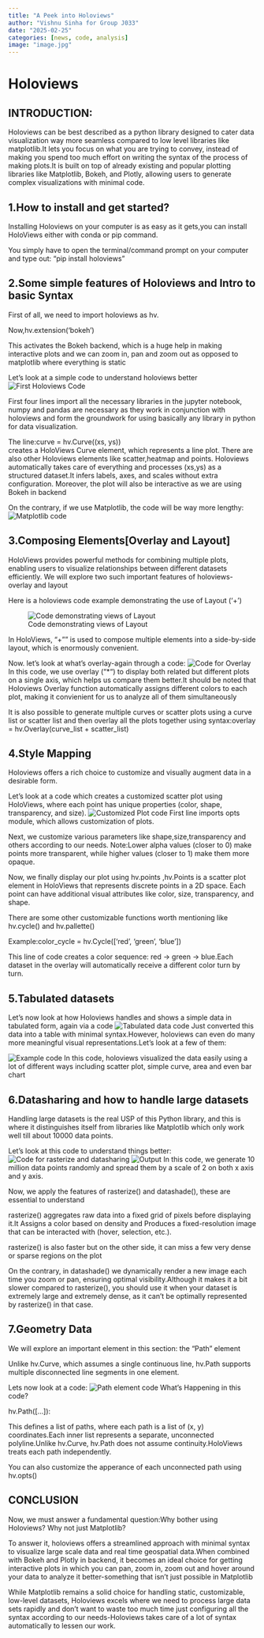 ```yaml
---
title: "A Peek into Holoviews"
author: "Vishnu Sinha for Group J033"
date: "2025-02-25"
categories: [news, code, analysis]
image: "image.jpg"
---
```

# Holoviews
## INTRODUCTION:
Holoviews can be best described as a python library designed to cater data visualization way more seamless compared to low level libraries like matplotlib.It lets you focus on what you are trying to convey, instead of making you spend too much effort on writing the syntax of the process of making plots.It is built on top of already existing and popular plotting libraries like Matplotlib, Bokeh, and Plotly, allowing users to generate complex visualizations with minimal code.

## 1.How to install and get started?
Installing Holoviews on your computer is as easy as it gets,you can install HoloViews either with conda  or  pip command.

You simply have to open the terminal/command prompt on your computer and type out: “pip install holoviews”

## 2.Some simple features of Holoviews and Intro to  basic Syntax

First of all, we need to import holoviews as hv.

Now,hv.extension('bokeh')  

This activates the Bokeh backend, which is a huge help in making interactive plots and we can zoom in, pan and zoom out as opposed to matplotlib where everything is static 

Let's look at a simple code to understand holoviews better
![First Holoviews Code](Screenshot%202025-02-24%20231417.png)

First four lines import all the necessary libraries in the jupyter notebook, numpy and pandas are necessary as they work in conjunction with holoviews and form the groundwork for using basically any library in python for data visualization.

The line:curve = hv.Curve((xs, ys))  
creates a HoloViews Curve element, which represents a line plot.
There are also other Holoviews elements like scatter,heatmap and points.
Holoviews automatically takes care of everything and processes (xs,ys) as a structured dataset.It infers labels, axes, and scales without extra configuration.
Moreover, the plot will also be interactive as we are using Bokeh in backend

On the contrary, if we use Matplotlib, the code will be way more lengthy:
![Matplotlib code](Screenshot%202025-02-24%20231810.png)

## 3.Composing Elements[Overlay and Layout]

HoloViews provides powerful methods for combining multiple plots, enabling users to visualize relationships between different datasets efficiently. We will explore two such important features of holoviews-overlay and layout

Here is a holoviews code example demonstrating the use of Layout ('+')

![Code demonstrating views of Layout](Screenshot%202025-02-24%20234049.png)

In HoloViews, "+"" is used to compose multiple elements into a side-by-side layout, which is enormously convenient.

Now. let's look at what's overlay-again through a code:
![Code for Overlay](Screenshot%202025-02-25%20000250.png)
In this code, we use overlay ("*") to display both related but different plots on a single axis, which helps us compare them better.It should be noted that Holoviews Overlay function automatically assigns different colors to each plot, making it convienient for us to analyze all of them simultaneously 

It is also possible to generate multiple curves or scatter plots using a curve list or scatter list and then overlay all the plots together using syntax:overlay = hv.Overlay(curve_list + scatter_list)

## 4.Style Mapping

Holoviews offers a rich choice to customize and visually augment data in a desirable form.

Let's look at a code which creates a customized scatter plot using HoloViews, where each point has unique properties (color, shape, transparency, and size).
![Customized Plot code](Screenshot%202025-02-25%20004755.png)
First line imports opts module, which allows customization of plots.

Next, we customize various parameters like shape,size,transparency and others according to our needs. Note:Lower alpha values (closer to 0) make points more transparent, while higher values (closer to 1) make them more opaque.

Now, we finally display our plot using hv.points ,hv.Points is a scatter plot element in HoloViews that represents discrete points in a 2D space. Each point can have additional visual attributes like color, size, transparency, and shape.

There are some other customizable functions worth mentioning like hv.cycle() and hv.pallette()

Example:color_cycle = hv.Cycle(['red', 'green', 'blue'])

This line of code creates a color sequence: red → green → blue.Each dataset in the overlay will automatically receive a different color turn by turn.

## 5.Tabulated datasets

Let's now look at how Holoviews handles and shows a simple data in tabulated form, again via a code
![Tabulated data code](Screenshot%202025-02-25%20203753.png)
Just converted this data into a table with minimal syntax.However, holoviews can even do many more meaningful visual representations.Let's look at a few of them:

![Example code](Screenshot%202025-02-25%20204246.png)
In this code, holoviews visualized the data easily using a lot of different ways including scatter plot, simple curve, area and even bar chart

## 6.Datasharing and how to handle large datasets

Handling large datasets is the real USP of this Python library, and this is where it distinguishes itself from libraries like Matplotlib which only work well till about 10000 data points.

Let's look at this code to understand things better:
![Code for rasterize and datasharing](Screenshot%202025-02-25%20204809.png)
![Output](Screenshot%202025-02-25%20210649.png)
In this code, we generate 10 million data points randomly and spread them by a scale of 2 on both x axis and y axis.

Now, we apply the features of rasterize() and datashade(), these are essential to understand

rasterize() aggregates raw data into a fixed grid of pixels before displaying it.It Assigns a color based on density and Produces a fixed-resolution image that can be interacted with (hover, selection, etc.).

rasterize() is also faster but on the other side, it can miss a few very dense or sparse regions on the plot

On the contrary, in datashade() we dynamically render a new image each time you zoom or pan, ensuring optimal visibility.Although it makes it a bit slower compared to rasterize(), you should use it when your dataset is extremely large and extremely dense, as it can't be optimally represented by rasterize() in that case.

## 7.Geometry Data

We will explore an important element in this section: the "Path" element

Unlike hv.Curve, which assumes a single continuous line, hv.Path supports multiple disconnected line segments in one element.


Lets now look at a code:
![Path element code](Screenshot%202025-02-25%20210213.png)
What’s Happening in this code?

hv.Path([...]):

This defines a list of paths, where each path is a list of (x, y) coordinates.Each inner list represents a separate, unconnected polyline.Unlike hv.Curve, hv.Path does not assume continuity.HoloViews treats each path independently.

You can also customize the apperance of each unconnected path using hv.opts()

## CONCLUSION

Now, we must answer a fundamental question:Why bother using Holoviews? Why not just Matplotlib?

To answer it, holoviews offers a streamlined approach with minimal syntax to visualize large scale data and real time geospatial data.When combined with Bokeh and Plotly in backend, it becomes an ideal choice for getting interactive plots in which you can pan, zoom in, zoom out and hover around your data to analyze it better-something that isn't just possible in Matplotlib

While Matplotlib remains a solid choice for handling static, customizable, low-level datasets, Holoviews excels where we need to process large data sets rapidly and don't want to waste too much time just configuring all the syntax according to our needs-Holoviews takes care of a lot of syntax automatically to lessen our work.
